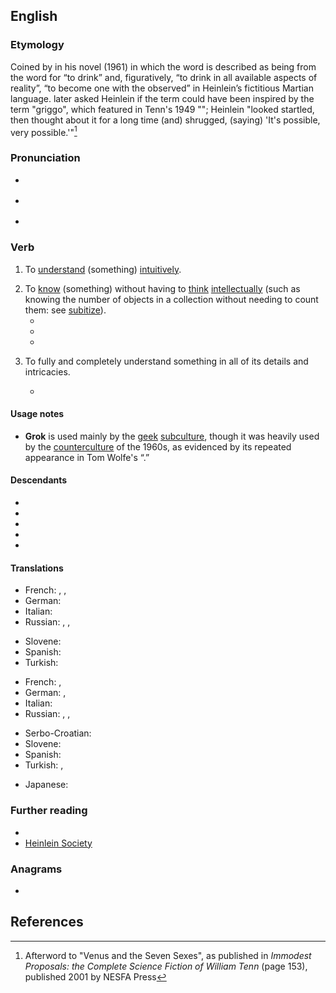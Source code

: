 ==English==

===Etymology===
Coined by {{w|Robert A. Heinlein}} in his novel ''{{w|Stranger in a Strange Land}}'' (1961) in which the word is described as being from the word for “to drink” and, figuratively, “to drink in all available aspects of reality”, “to become one with the observed” in Heinlein’s fictitious Martian language. {{w|William Tenn}} later asked Heinlein if the term could have been inspired by the term "griggo", which featured in Tenn's 1949 "{{w|Venus and the Seven Sexes}}"; Heinlein "looked startled, then thought about it for a long time (and) shrugged, (saying) 'It's possible, very possible.'"<ref name=Tenn>Afterword to "Venus and the Seven Sexes", as published in ''Immodest Proposals: the Complete Science Fiction of William Tenn'' (page 153), published 2001 by NESFA Press</ref>

===Pronunciation===
* {{a|UK}} {{IPA|/ˈɡɹɒk/|lang=en}}
* {{a|US}} {{IPA|/ˈɡɹɑk/|lang=en}}
* {{rhymes|ɒk|lang=en}}

===Verb===
{{en-verb|grokk}}

# {{lb|en|transitive|slang}} To [[understand]] (something) [[intuitively]].
# To [[know]] (something) without having to [[think]] [[intellect]]ually (such as knowing the number of objects in a collection without needing to count them: see [[subitize]]).
#* {{quote-book
|year=1961
|year_published=
|edition=
|editor=
|author=Robert A. Heinlein
|title=Stranger in a Strange Land
|chapter=
|url=
|genre=
|publisher=
|isbn=
|page=107
|passage=I do not '''grok''' all fullness of what I read. In the history written by Master William Shakespeare I found myself full of happiness at the death of Romeo. Then I read on and learned that he had discorporated too soon – or so I thought I '''grokked'''. Why?
}}
#* {{quote-book
|year=1968
|title={{w|The Electric Kool-Aid Acid Test}}
|first=Tom
|last=Wolfe
|authorlink=Tom Wolfe
|isbn=9780553380644
|passage='''''Grok'''''―and then it's clear, without anybody having to say it.
}}
#* {{quote-magazine
|date=
|year=2008
|month=December
|first=
|last=
|author=Leslie Anthony
|coauthors=
|title=Running from Babylon
|volume=61
|issue=4
|page=116
|magazine=Skiing
|publisher=
|issn=
|url=
|passage=He freely plucks notions and verbiage from science fiction to describe everything from mountain-related undertakings to political subterfuge – like "'''grok'''", a term from Robert Heinlein's Stranger in a Strange Land, to denote intuitive understanding.
}}
# {{lb|en|transitive|slang}} To fully and completely understand something in all of its details and intricacies.
#: {{ux|en|I finally '''grok''' Perl.}}
#: {{ux|en|I find it exceedingly doubtful that any person '''groks''' quantum mechanics.}}
#* {{quote-magazine
|date=
|year=2008
|month=August
|first=
|last=
|author=Stanley Bing
|coauthors=
|title=New Help for Hodads
|volume=158
|issue=3
|page=152
|magazine=Fortune
|publisher=
|issn=
|url=
|passage=Today we take a few moments to help you '''grok''' some of the ways that victims of TU can up their hipness – if we may use that term without being considered old school.
}}

====Usage notes====
* '''Grok''' is used mainly by the [[geek]] [[subculture]], though it was heavily used by the [[counterculture]] of the 1960s, as evidenced by its repeated appearance in Tom Wolfe's “{{w|The Electric Kool-Aid Acid Test}}.”

====Descendants====
* {{desc|fr|gnoquer|bor=1}}
* {{desc|it|groccare|bor=1}}
* {{desc|sl|gročiti|bor=1}}
* {{desc|ru|гро́кать|bor=1}}
* {{desc|ru|гро́кнуть|bor=1}}

====Translations====
{{trans-top|to have an intuitive understanding}}
* French: {{t+|fr|piger}}, {{t+|fr|capter}}, {{t|fr|gnoquer}}
* German: {{t+|de|schnallen}}
* Italian: {{t|it|groccare}}
* Russian: {{t|ru|гро́кать|impf}}, {{t+|ru|гро́кнуть|pf}}, {{t+|ru|въезжать|impf}} {{qualifier|slang}}
{{trans-mid}}
* Slovene: {{t+|sl|gročiti}}
* Spanish: {{t+|es|entender}}
* Turkish: {{t+|tr|çakmak}}
{{trans-bottom}}

{{trans-top|to fully understand}}
* French: {{t+|fr|capter}}, {{t+|fr|piger}}
* German: {{t+|de|begreifen}}, {{t+|de|verstehen}}
* Italian: {{t|it|groccare}}
* Russian: {{t|ru|гро́кать|impf}}, {{t+|ru|гро́кнуть|pf}}, {{t+|ru|шарить|impf}} {{qualifier|slang}}
{{trans-mid}}
* Serbo-Croatian: {{t+|sh|proniknuti}}
* Slovene: {{t+|sl|gročiti}}
* Spanish: {{t+|es|pilotar}}
* Turkish: {{t+|tr|anlamak}}, {{t+|tr|kavramak}}
{{trans-bottom}}

{{checktrans-top}}
* Japanese: {{t-check|ja|分かり切る|tr=wakarikiru|sc=Jpan}}
{{trans-mid}}
{{trans-bottom}}

===Further reading===
* {{pedia}}
* [http://www.heinleinsociety.org/ Heinlein Society]

===Anagrams===
* {{anagrams|en|gork}}

==References==
{{reflist}}